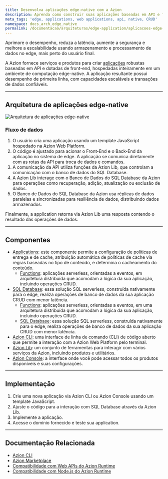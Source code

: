 ```yaml
---
title: Desenvolva aplicações edge-native com a Azion
description: Aprenda como construir suas aplicações baseadas em API e front-end inteiramente no edge, utilizando computação edge-native.
meta_tags: 'edge, applications, web applications, api, native, CRUD'
namespace: docs_arch_edge_native
permalink: /documentacao/arquiteturas/edge-application/aplicacoes-edge-native/
---
```


Aprimore o desempenho, reduza a latência, aumente a segurança e melhore a escalabilidade usando armazenamento e processamento de dados no edge, mais perto do usuário final.

A Azion fornece serviços e produtos para criar [aplicações](https://www.azion.com/pt-br/solucoes/aplicacoes-edge-native/) robustas baseadas em API e dotadas de front-end, hospedadas inteiramente em um ambiente de computação edge-native. A aplicação resultante possui desempenho de primeira linha, com capacidades escaláveis e transações de dados confiáveis.

---

## Arquitetura de aplicações edge-native

![Arquitetura de aplicações edge-native](/assets/docs/images/uploads/edge-native-arch.png) 

### Fluxo de dados

1. O usuário cria uma aplicação usando um template JavaScript hospedado na Azion Web Platform. 
2. O código é ajustado para acionar o Front-End e o Back-End da aplicação no sistema de edge. A aplicação se comunica diretamente com as rotas da API para troca de dados e comandos.
3. A comunicação da API utiliza funções da Azion Lib, que controlam a comunicação com o banco de dados do SQL Database.
4. A Azion Lib interage com o Banco de Dados do SQL Database da Azion para operações como recuperação, adição, atualização ou exclusão de dados.
5. O Banco de Dados do SQL Database da Azion usa réplicas de dados paralelas e sincronizadas para resiliência de dados, distribuindo dados armazenados.

Finalmente, a application retorna via Azion Lib uma resposta contendo o resultado das operações de dados.

---

## Componentes

- [Applications](/pt-br/documentacao/produtos/build/edge-application/): este componente permite a configuração de políticas de entrega e de cache, atribuição automática de políticas de cache via regras baseadas no tipo de conteúdo, e determina o cacheamento do conteúdo.
    - [Functions](/pt-br/documentacao/produtos/build/edge-application/edge-functions/): aplicações serverless, orientadas a eventos, em arquitetura distribuída que acomodam a lógica da sua aplicação, incluindo operações CRUD.
- [SQL Database](/pt-br/documentacao/produtos/store/edge-sql/): essa solução SQL serverless, construída nativamente para o edge, realiza operações de banco de dados da sua aplicação CRUD com menor latência.
    - [Functions](/pt-br/documentacao/produtos/build/edge-application/edge-functions/): aplicações serverless, orientadas a eventos, em uma arquitetura distribuída que acomodam a lógica da sua aplicação, incluindo operações CRUD.
    - [SQL Database](/pt-br/documentacao/produtos/store/edge-sql/): essa solução SQL serverless, construída nativamente para o edge, realiza operações de banco de dados da sua aplicação CRUD com menor latência.
- [Azion CLI](/pt-br/documentacao/produtos/azion-cli/visao-geral/): uma interface de linha de comando (CLI) de código aberto que permite a interação com a Azion Web Platform pelo terminal.
- [Azion Lib](https://github.com/aziontech/lib): um conjunto de ferramentas para interagir com vários serviços da Azion, incluindo produtos e utilitários.
- [Azion Console](/pt-br/documentacao/produtos/guias/conhecendo-o-azion-console/): a interface onde você pode acessar todos os produtos disponíveis e suas configurações.

---

## Implementação

1. Crie uma nova aplicação via Azion CLI ou Azion Console usando um template JavaScript.
2. Ajuste o código para a interação com SQL Database através da Azion Lib. 
3. Implemente a aplicação. 
4. Acesse o domínio fornecido e teste sua application.

---

##  Documentação Relacionada

- [Azion CLI](/pt-br/documentacao/produtos/azion-cli/visao-geral/)
- [Azion Marketplace](/pt-br/documentacao/produtos/marketplace/)
- [Compatibilidade com Web APIs do Azion Runtime](/pt-br/documentacao/produtos/devtools/azion-edge-runtime/compatibilidade-frameworks/)
- [Compatibilidade com Node.js do Azion Runtime](/pt-br/documentacao/produtos/devtools/azion-edge-runtime/compatibilidade/node/)
